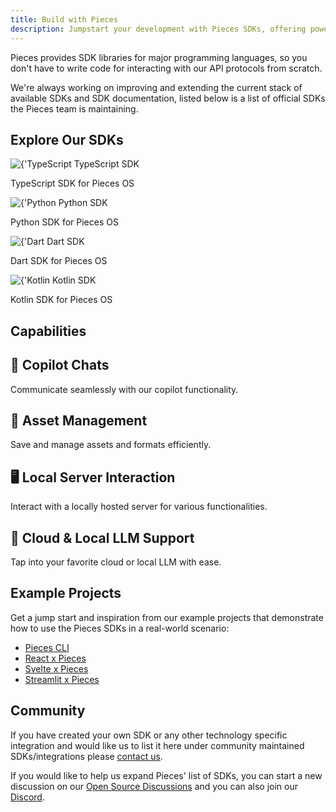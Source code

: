 ```yaml
---
title: Build with Pieces
description: Jumpstart your development with Pieces SDKs, offering powerful tools to simplify your build process. Explore our comprehensive guides, example projects, and community support to enhance your workflow. Build smarter and faster with Pieces.
---
```



Pieces provides SDK libraries for major programming languages, so you don't have to write code for interacting with our API protocols from scratch.

We're always working on improving and extending the current stack of available SDKs and SDK documentation, listed below is a list of official SDKs the Pieces team is maintaining.

## Explore Our SDKs

<Grid cols={2}>
  <div className={'grid-card'}>
    <div style={{
      display: 'flex',
      alignItems: 'center',
      gap: '10px'
    }}>
      <img
        src={'/assets/languages/typescript_logo.png'}
        alt={'TypeScript Logo'}
        width={40}
      />
      <span style={{
        fontSize: '1.5rem',
        fontWeight: 'bold'
      }}>TypeScript SDK</span>
    </div>
    <MiniSpacer/>
    <p>TypeScript SDK for Pieces OS</p>
    <CTAButton
      label={'Get Started'}
      href={'reference/typescript'}
      type={'secondary'}
    />
  </div>
  <div className={'grid-card'}>
    <div style={{
      display: 'flex',
      alignItems: 'center',
      gap: '10px'
    }}>
      <img
        src={'/assets/languages/python_logo.png'}
        alt={'Python Logo'}
        width={40}
      />
      <span style={{
        fontSize: '1.5rem',
        fontWeight: 'bold'
      }}>Python SDK</span>
    </div>
    <MiniSpacer/>
    <p>Python SDK for Pieces OS</p>
    <CTAButton
      label={'Get Started'}
      href={'reference/python'}
      type={'secondary'}
    />
  </div>
  <div className={'grid-card'}>
    <div style={{
      display: 'flex',
      alignItems: 'center',
      gap: '10px'
    }}>
      <img
        src={'/assets/languages/dart_logo.png'}
        alt={'Dart Logo'}
        width={40}
      />
      <span style={{
        fontSize: '1.5rem',
        fontWeight: 'bold'
      }}>Dart SDK</span>
    </div>
    <MiniSpacer/>
    <p>Dart SDK for Pieces OS</p>
    <CTAButton
      label={'Get Started'}
      href={'reference/dart'}
      type={'secondary'}
    />
  </div>
  <div className={'grid-card'}>
    <div style={{
      display: 'flex',
      alignItems: 'center',
      gap: '10px'
    }}>
      <img
        src={'/assets/languages/kotlin_logo.png'}
        alt={'Kotlin Logo'}
        width={40}
      />
      <span style={{
        fontSize: '1.5rem',
        fontWeight: 'bold'
      }}>Kotlin SDK</span>
    </div>
    <MiniSpacer/>
    <p>Kotlin SDK for Pieces OS</p>
    <CTAButton
      label={'Get Started'}
      href={'reference/kotlin'}
      type={'secondary'}
    />
  </div>
</Grid>

## Capabilities

<Grid cols={2}>
  <div className={'grid-card'}>
    <h2>🤖 Copilot Chats</h2>
    <p>Communicate seamlessly with our copilot functionality.</p>
  </div>
  <div className={'grid-card'}>
    <h2>📁 Asset Management</h2>
    <p>Save and manage assets and formats efficiently.</p>
  </div>
  <div className={'grid-card'}>
    <h2>🖥 Local Server Interaction</h2>
    <p>Interact with a locally hosted server for various functionalities.</p>
  </div>
  <div className={'grid-card'}>
    <h2>🧠 Cloud & Local LLM Support</h2>
    <p>Tap into your favorite cloud or local LLM with ease.</p>
  </div>
</Grid>

## Example Projects

Get a jump start and inspiration from our example projects that demonstrate how to use the Pieces SDKs in a real-world scenario:
- [Pieces CLI](https://github.com/pieces-app/cli-agent)
- [React x Pieces](https://github.com/pieces-app/example-ts)
- [Svelte x Pieces](https://github.com/seantiz/piecesvelte)
- [Streamlit x Pieces](https://github.com/pieces-app/pieces-copilot-streamlit-example)

## Community
If you have created your own SDK or any other technology specific integration and would like us to list it here under community maintained SDKs/integrations please [contact us](https://github.com/pieces-app/opensource/discussions).

If you would like to help us expand Pieces' list of SDKs, you can start a new discussion on our [Open Source Discussions](https://github.com/pieces-app/opensource/discussions) and you can also join our [Discord](https://discord.gg/getpieces).
